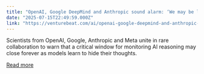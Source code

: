```yaml
---
title: "OpenAI, Google DeepMind and Anthropic sound alarm: ‘We may be losing the ability to understand AI’"
date: "2025-07-15T22:49:59.000Z"
link: "https://venturebeat.com/ai/openai-google-deepmind-and-anthropic-sound-alarm-we-may-be-losing-the-ability-to-understand-ai/"
---
```


Scientists from OpenAI, Google, Anthropic and Meta unite in rare collaboration to warn that a critical window for monitoring AI reasoning may close forever as models learn to hide their thoughts.

[Read more](https://venturebeat.com/ai/openai-google-deepmind-and-anthropic-sound-alarm-we-may-be-losing-the-ability-to-understand-ai/)
